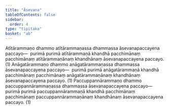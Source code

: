 ```yaml
---
title: "Āsevana"
tableOfContents: false
sidebar:
  order: 4
type: "tipitaka"
basket: "ab"
---
```



<DynamicBreadcrumb />

<Division number="34">

<Paragraph number="2729">
Atītārammaṇo dhammo atītārammaṇassa dhammassa āsevanapaccayena paccayo—  purimā purimā atītārammaṇā khandhā pacchimānaṃ pacchimānaṃ atītārammaṇānaṃ khandhānaṃ āsevanapaccayena paccayo. (1)
</Paragraph>

<Paragraph number="2730">
Anāgatārammaṇo dhammo anāgatārammaṇassa dhammassa āsevanapaccayena paccayo—  purimā purimā anāgatārammaṇā khandhā pacchimānaṃ pacchimānaṃ anāgatārammaṇānaṃ khandhānaṃ āsevanapaccayena paccayo. (1)
</Paragraph>

<Paragraph number="2731">
Paccuppannārammaṇo dhammo paccuppannārammaṇassa dhammassa āsevanapaccayena paccayo—  purimā purimā paccuppannārammaṇā khandhā pacchimānaṃ pacchimānaṃ paccuppannārammaṇānaṃ khandhānaṃ āsevanapaccayena paccayo. (1)
</Paragraph>
</Division>